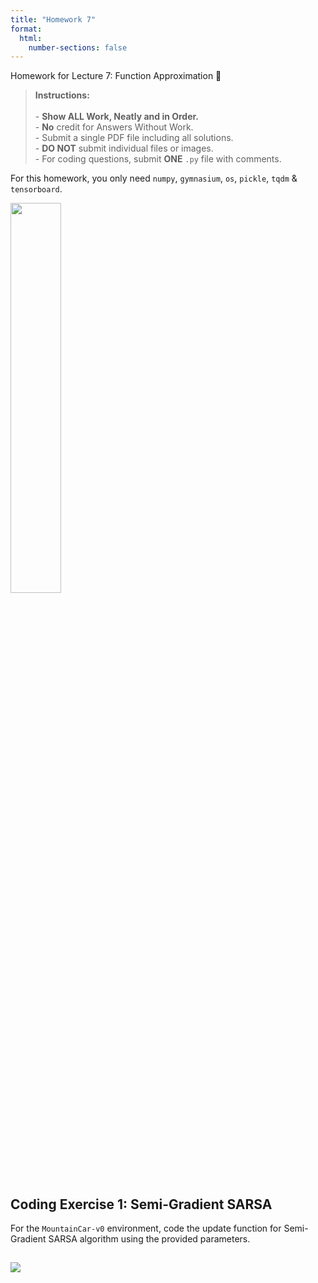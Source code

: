 ```yaml
---
title: "Homework 7"
format:
  html:
    number-sections: false
---
```


::: {.callout-note appearance="simple" icon=false}
Homework for Lecture 7: Function Approximation 📝
:::

> **Instructions:** <br> 
> <br>
> - **Show ALL Work, Neatly and in Order.** <br>
> - **No** credit for Answers Without Work. <br>
> - Submit a single PDF file including all solutions. <br>
> - **DO NOT** submit individual files or images. <br>
> - For coding questions, submit **ONE** `.py` file with comments. <br>

::: {.callout-note}
For this homework, you only need `numpy`, `gymnasium`, `os`, `pickle`, `tqdm` & `tensorboard`.
:::

![](images/mountaincar.gif){width=40% fig-align="center"}

## Coding Exercise 1: Semi-Gradient SARSA
For the `MountainCar-v0` environment, code the update function for Semi-Gradient SARSA algorithm using the provided parameters.

## [![](https://colab.research.google.com/assets/colab-badge.svg)](https://colab.research.google.com/drive/1uT_Hws32-uHKc25FWXQYObU2uFJpBIqE?usp=sharing)
